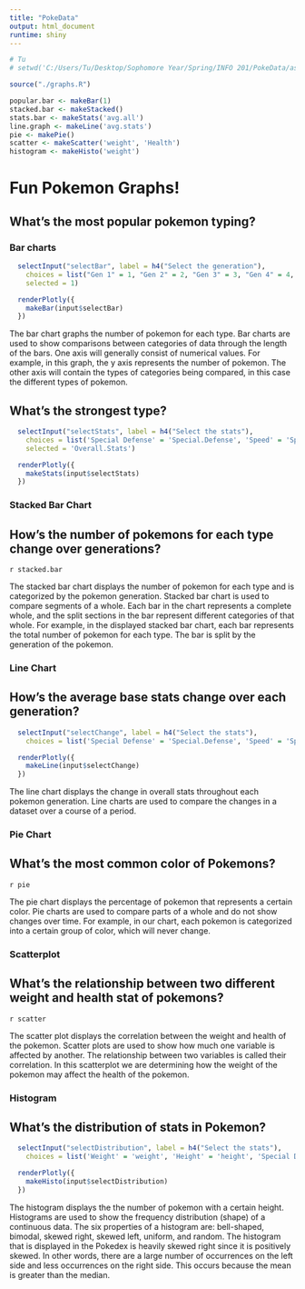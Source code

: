 ```yaml
---
title: "PokeData"
output: html_document
runtime: shiny
---
```


```r
# Tu
# setwd('C:/Users/Tu/Desktop/Sophomore Year/Spring/INFO 201/PokeData/assets/scripts')

source("./graphs.R")

popular.bar <- makeBar(1)
stacked.bar <- makeStacked()
stats.bar <- makeStats('avg.all')
line.graph <- makeLine('avg.stats') 
pie <- makePie()
scatter <- makeScatter('weight', 'Health')
histogram <- makeHisto('weight')

```
# Fun Pokemon Graphs! 

## What's the most popular pokemon typing?

### Bar charts

```r
  selectInput("selectBar", label = h4("Select the generation"), 
    choices = list("Gen 1" = 1, "Gen 2" = 2, "Gen 3" = 3, "Gen 4" = 4, "Gen 5" = 5, "Gen 6" = 6), 
    selected = 1)

```

```r
  renderPlotly({
    makeBar(input$selectBar)
  })
```

The bar chart graphs the number of pokemon for each type. Bar charts are used to show comparisons between categories of data through the length of the bars. One axis will generally consist of numerical values. For example, in this graph, the y axis represents the number of pokemon. The other axis will contain the types of categories being compared, in this case the different types of pokemon.

## What's the strongest type?

```r
  selectInput("selectStats", label = h4("Select the stats"), 
    choices = list('Special Defense' = 'Special.Defense', 'Speed' = 'Speed', 'Health' = 'Health','Special Attack' = 'Special.Attack', 'Attack' = 'Attack', 'Defense' = 'Defense', 'Overall Stats' = 'Overall.Stats'), 
    selected = 'Overall.Stats')

```

```r
  renderPlotly({
    makeStats(input$selectStats)
  })
```

### Stacked Bar Chart

## How's the number of pokemons for each type change over generations?

`r stacked.bar`

The stacked bar chart displays the number of pokemon for each type and is categorized by the pokemon generation. Stacked bar chart is used to compare segments of a whole. Each bar in the chart represents a complete whole, and the split sections in the bar represent different categories of that whole. For example, in the displayed stacked bar chart, each bar represents the total number of pokemon for each type. The bar is split by the generation of the pokemon.

### Line Chart

## How's the average base stats change over each generation?

```r
  selectInput("selectChange", label = h4("Select the stats"), 
    choices = list('Special Defense' = 'Special.Defense', 'Speed' = 'Speed', 'Health' = 'Health','Special Attack' = 'Special.Attack', 'Attack' = 'Attack', 'Defense' = 'Defense'), selected = 'Speed')

```

```r
  renderPlotly({
    makeLine(input$selectChange)
  })
```

The line chart displays the change in overall stats throughout each pokemon generation. Line charts are used to compare the changes in a dataset over a course of a period.

### Pie Chart

## What's the most common color of Pokemons?

`r pie`

The pie chart displays the percentage of pokemon that represents a certain color. Pie charts are used to compare parts of a whole and do not show changes over time. For example, in our chart, each pokemon is categorized into a certain group of color, which will never change.

### Scatterplot

## What's the relationship between two different weight and health stat of pokemons?

`r scatter`

The scatter plot displays the correlation between the weight and health of the pokemon. Scatter plots are used to show how much one variable is affected by another. The relationship between two variables is called their correlation. In this scatterplot we are determining how the weight of the pokemon may affect the health of the pokemon.

### Histogram

## What's the distribution of stats in Pokemon?

```r
  selectInput("selectDistribution", label = h4("Select the stats"), 
    choices = list('Weight' = 'weight', 'Height' = 'height', 'Special Defense' = 'Special.Defense', 'Speed' = 'Speed', 'Health' = 'Health','Special Attack' = 'Special.Attack', 'Attack' = 'Attack', 'Defense' = 'Defense', 'Average Stats' = 'avg.stats'), selected = 'avg.stats')

```

```r
  renderPlotly({
    makeHisto(input$selectDistribution)
  })
```


The histogram displays the the number of pokemon with a certain height. Histograms are used to show the frequency distribution (shape) of a continuous data. The six properties of a histogram are: bell-shaped, bimodal, skewed right, skewed left, uniform, and random. The histogram that is displayed in the Pokedex is heavily skewed right since it is positively skewed. In other words, there are a large number of occurrences on the left side and less occurrences on the right side. This occurs because the mean is greater than the median.

